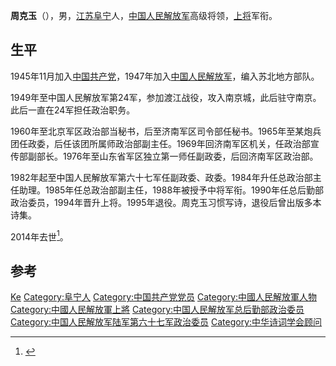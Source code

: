 {{模板:中国人民解放军将领
| name = 周克玉
| image name = Zhou Keyu.jpg
| width = 200
| job = 中国人民解放军第七任[[中国人民解放军总后勤部|总后勤部政治委员]]
| job2 = 
| period = 1990年4月 – 1995年7月 
| birthname = 
| other_names = 
| foreign_names =
| english_names =
| Sex = 男
| date of birth = 1929年1月
| place of birth = {{ROC}}[[江苏|江苏]][[阜宁|阜宁]]
| date of death =  2014年3月25日
| place of death = {{PRC}}[[北京市|北京市]]
| nationality = {{PRC}}
| residence = 
| languages = [[汉语|汉语]]
| height = 
| weight = 
| party = {{CPC}}
| rank = [[上将|上将]]
| spouse = 
| relatives = 
| educate = 
| past = 
| work =
*《天方行草――克玉出访日记》
*诗集《京淮梦痕》
| award = 
*[[中华人民共和国|中华人民共和国]][[解放勋章|解放奖章]]（1955年）
| rankrecord= 
*1988年被授予[[中将|中将]]军衔
*1994年晋升[[上将|上将]]军衔
}}

'''周克玉'''（{{bd|1929年|1月|2014年|3月25日|catIdx=Zhou}}），男，[[江苏|江苏]][[阜宁县|阜宁]]人，[[中国人民解放军|中国人民解放军]]高级将领，[[上将|上将]]军衔。

== 生平 ==
1945年11月加入[[中国共产党|中国共产党]]，1947年加入[[中国人民解放军|中国人民解放军]]，编入苏北地方部队。

1949年至中国人民解放军第24军，参加渡江战役，攻入南京城，此后驻守南京。此后一直在24军担任政治职务。

1960年至北京军区政治部当秘书，后至济南军区司令部任秘书。1965年至某炮兵团任政委，后任该团所属师政治部副主任。1969年回济南军区机关，任政治部宣传部副部长。1976年至山东省军区独立第一师任副政委，后回济南军区政治部。

1982年起至中国人民解放军第六十七军任副政委、政委。1984年升任总政治部主任助理。1985年任总政治部副主任，1988年被授予中将军衔。1990年任总后勤部政治委员，1994年晋升上将。1995年退役。周克玉习惯写诗，退役后曾出版多本诗集。

2014年去世<ref>{{cite news|title=周克玉同志逝世|url=http://cpc.people.com.cn/n/2014/0419/c87393-24916475.html|accessdate=2014-04-19|newspaper=人民日报|archive-date=2019-05-14|archive-url=https://web.archive.org/web/20190514094343/http://cpc.people.com.cn/n/2014/0419/c87393-24916475.html|dead-url=no}}</ref>。

== 参考 ==
{{reflist}}

{{start box}}
{{s-mil}}
{{s-before|[[刘安元|刘安元]]}}
{{s-title|[[中國人民解放軍|中國人民解放軍]][[中国人民解放军总后勤部|总后勤部政治委员]]|1990年4月 – 1995年7月}}  
{{s-after|[[周坤仁|周坤仁]]}}
{{end box}}

{{中国人民解放军总后勤部政治委员}}
{{中国人民解放军上将/1994}}
{{Navboxes
| title  = 周克玉在[[中华诗词学会|中华诗词学会]]的职务
| list1  =
{{中华诗词学会第二届理事会}}
{{中华诗词学会第三届理事会}}
}}

{{Authority control}}
{{DEFAULTSORT:Zhou周}}
[[Category:周姓|Ke]]
[[Category:阜宁人|Category:阜宁人]]
[[Category:中国共产党党员|Category:中国共产党党员]]
[[Category:中國人民解放軍人物|Category:中國人民解放軍人物]]
[[Category:中國人民解放軍上將|Category:中國人民解放軍上將]]
[[Category:中国人民解放军总后勤部政治委员|Category:中国人民解放军总后勤部政治委员]]
[[Category:中国人民解放军陆军第六十七军政治委员|Category:中国人民解放军陆军第六十七军政治委员]]
[[Category:中华诗词学会顾问|Category:中华诗词学会顾问]]